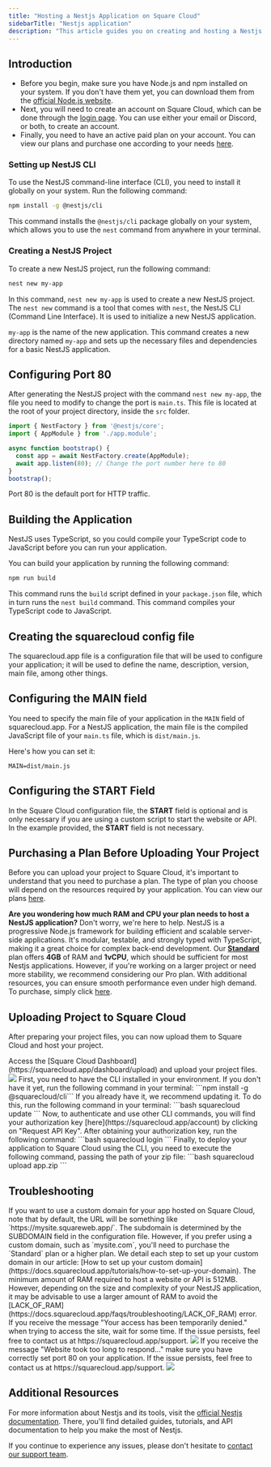 ```yaml
---
title: "Hosting a Nestjs Application on Square Cloud"
sidebarTitle: "Nestjs application"
description: "This article guides you on creating and hosting a Nestjs app on Square Cloud"
---
```


## Introduction

- Before you begin, make sure you have Node.js and npm installed on your system. If you don't have them yet, you can download them from the [official Node.js website](https://nodejs.org/).
- Next, you will need to create an account on Square Cloud, which can be done through the [login page](https://squarecloud.app/login). You can use either your email or Discord, or both, to create an account.
- Finally, you need to have an active paid plan on your account. You can view our plans and purchase one according to your needs [here](https://squarecloud.app/plans).

### Setting up NestJS CLI

To use the NestJS command-line interface (CLI), you need to install it globally on your system. Run the following command:

```bash
npm install -g @nestjs/cli
```

This command installs the `@nestjs/cli` package globally on your system, which allows you to use the `nest` command from anywhere in your terminal.

### Creating a NestJS Project

To create a new NestJS project, run the following command:

```bash
nest new my-app
```

In this command, `nest new my-app` is used to create a new NestJS project. The `nest new` command is a tool that comes with `nest`, the NestJS CLI (Command Line Interface). It is used to initialize a new NestJS application.

`my-app` is the name of the new application. This command creates a new directory named `my-app` and sets up the necessary files and dependencies for a basic NestJS application.

## Configuring Port 80

After generating the NestJS project with the command `nest new my-app`, the file you need to modify to change the port is `main.ts`. This file is located at the root of your project directory, inside the `src` folder.

```typescript
import { NestFactory } from '@nestjs/core';
import { AppModule } from './app.module';

async function bootstrap() {
  const app = await NestFactory.create(AppModule);
  await app.listen(80); // Change the port number here to 80
}
bootstrap();
```
Port 80 is the default port for HTTP traffic.

## Building the Application

NestJS uses TypeScript, so you could compile your TypeScript code to JavaScript before you can run your application.

You can build your application by running the following command:

```bash
npm run build
```

This command runs the `build` script defined in your `package.json` file, which in turn runs the `nest build` command. This command compiles your TypeScript code to JavaScript.

## Creating the squarecloud config file

<Card title="Learn about: how to make the configuration file for Square Cloud." icon="link" href="https://docs.squarecloud.app/getting-started/config-file">
The squarecloud.app file is a configuration file that will be used to configure your application; it will be used to define the name, description, version, main file, among other things.
</Card>

## Configuring the MAIN field

You need to specify the main file of your application in the `MAIN` field of squarecloud.app. For a NestJS application, the main file is the compiled JavaScript file of your `main.ts` file, which is `dist/main.js`.

Here's how you can set it:

```app squarecloud.app
MAIN=dist/main.js
```

## Configuring the START Field

In the Square Cloud configuration file, the **START** field is optional and is only necessary if you are using a custom script to start the website or API. In the example provided, the **START** field is not necessary.

## Purchasing a Plan Before Uploading Your Project

Before you can upload your project to Square Cloud, it's important to understand that you need to purchase a plan. The type of plan you choose will depend on the resources required by your application. You can view our plans [here](https://squarecloud.app/plans).

<Note>**Are you wondering how much RAM and CPU your plan needs to host a NestJS application?** Don't worry, we're here to help. NestJS is a progressive Node.js framework for building efficient and scalable server-side applications. It's modular, testable, and strongly typed with TypeScript, making it a great choice for complex back-end development. Our **[Standard](https://squarecloud.app/pay/standard)** plan offers **4GB** of RAM and **1vCPU**, which should be sufficient for most Nestjs applications. However, if you're working on a larger project or need more stability, we recommend considering our Pro plan. With additional resources, you can ensure smooth performance even under high demand. To purchase, simply click [here](https://squarecloud.app/pay/pro).</Note>

## Uploading Project to Square Cloud

After preparing your project files, you can now upload them to Square Cloud and host your project.

<Tabs>
  <Tab title="Dashboard Upload">
    Access the [Square Cloud
    Dashboard](https://squarecloud.app/dashboard/upload) and upload your project
    files.
    <Frame>
      <img src="/images/uploading.gif" style={{ borderRadius: "0.2rem" }} />
    </Frame>
  </Tab>
  <Tab title="CLI Upload">
    <Steps>
      <Step title="First Step">
        First, you need to have the CLI installed in your environment. If you
        don't have it yet, run the following command in your terminal: ```npm install -g @squarecloud/cli``` If you already have it, we
        recommend updating it. To do this, run the following command in your
        terminal: 
        ```bash 
        squarecloud update
        ```
      </Step>
      <Step title="Second Step">
        Now, to authenticate and use other CLI commands, you will find your
        authorization key [here](https://squarecloud.app/account) by clicking on
        "Request API Key". After obtaining your authorization key, run the
        following command: 
        ```bash 
        squarecloud login
        ```
      </Step>
      <Step title="Third Step">
        Finally, to deploy your application to Square Cloud using the CLI, you
        need to execute the following command, passing the path of your zip
        file: 
        ```bash 
        squarecloud upload app.zip
        ```
      </Step>
    </Steps>
  </Tab>
</Tabs>

## Troubleshooting

<AccordionGroup>
  <Accordion title="Custom Domain" icon="globe" iconType="solid">
    If you want to use a custom domain for your app hosted on Square Cloud, note that by default, the URL will be something like `https://mysite.squareweb.app/`. The subdomain is determined by the SUBDOMAIN field in the configuration file. However, if you prefer using a custom domain, such as `mysite.com`, you'll need to purchase the `Standard` plan or a higher plan. We detail each step to set up your custom domain in our article: [How to set up your custom domain](https://docs.squarecloud.app/tutorials/how-to-set-up-your-domain).
  </Accordion>

  <Accordion title="Minimum RAM Requirements" icon="memory" iconType="solid">
    The minimum amount of RAM required to host a website or API is 512MB. However, depending on the size and complexity of your NestJS application, it may be advisable to use a larger amount of RAM to avoid the [LACK_OF_RAM](https://docs.squarecloud.app/faqs/troubleshooting/LACK_OF_RAM) error.
  </Accordion>

  <Accordion title="Temporarily Denied Access" icon="ban" iconType="solid">
    If you receive the message "Your access has been temporarily denied." when trying to access the site, wait for some time. If the issue persists, feel free to contact us at https://squarecloud.app/support.
    <Frame>
      <img src="/images/articles/troubleshooting/temporarily-denied-access.png" style={{ borderRadius: "0.2rem" }} />
    </Frame>
  </Accordion>

  <Accordion title="Website took too long to respond..." icon="clock" iconType="solid">
     If you receive the message "Website took too long to respond..." make sure you have correctly set port 80 on your application. If the issue persists, feel free to contact us at https://squarecloud.app/support.
    <Frame>
      <img src="/images/articles/troubleshooting/website-took-too-long-to-respond.png" style={{ borderRadius: "0.2rem" }} />
    </Frame>
  </Accordion>
</AccordionGroup>

## Additional Resources

For more information about Nestjs and its tools, visit the [official Nestjs documentation](https://docs.nestjs.com/). There, you'll find detailed guides, tutorials, and API documentation to help you make the most of Nestjs.

If you continue to experience any issues, please don't hesitate to [contact our support team](/company/support).